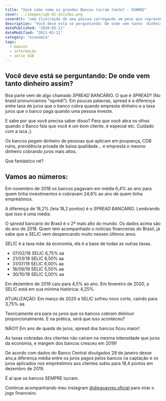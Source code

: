 ```yaml
---
title: "Você sabe como os grandes Bancos lucram tanto? - SGB#02"
cover: ../images/sgb-02-dívidas.png
coverAlt: "uma ilustração de uma pessoa carregando um peso que representa dívidas"
description: "Você deve está se perguntando: De onde vem tanto  dinheiro assim?"
datePublished: "2020-03-11"
dateModified: "2021-03-11"
category: "economia"
tags:
  - bancos
  - informação
  - série SGB
---
```



## Você deve está se perguntando: De onde vem tanto dinheiro assim?

  

Boa parte vem de algo chamado *SPREAD* BANCÁRIO. O que é *SPREAD*? (No brasil pronunciamos “isprédi”). Em poucas palavras, spread é a diferença entre taxa de juros que o banco cobra quando empresta dinheiro e a taxa juros que o banco paga quando uma pessoa investe.

E sabe por que você precisa saber disso? Para que você abra os olhos quando o Banco fala que você é um bom cliente, é especial etc. Cuidado com a isca ;).

Os bancos pegam dinheiro de pessoas que aplicam em poupança, CDB ruins, previdência privada de baixa qualidade... e empresta o mesmo dinheiro cobrando juros mais altos.

Que fantástico né?

## Vamos ao números:


Em novembro de 2018 os bancos pagavam em média 6,4% ao ano para quem tinha investimentos e cobravam 24,6% ao ano de quem tinha empréstimos.

  

A diferença de 18,2% (leia 18,2 pontos) é o *SPREAD* BANCÁRIO. Lembrando que isso é uma média.

O *spread* bancário do Brasil é o 2º mais alto do mundo. Os dados acima são do ano de 2018. Quem tem acompanhado o notícias financeiras do Brasil, já sabe que a SELIC vem despencando muito nesses últimos anos.

SELIC é a taxa mãe da economia, ela é a base de todas as outras taxas.

 - 07/02/18 SELIC 6,75% aa
 - 21/03/18 SELIC 6,50% aa
 - 31/07/19 SELIC 6,00% aa
 - 18/09/19 SELIC 5,50% aa
 - 30/10/19 SELIC 5,00% aa

  

Em dezembro de 2019 caiu para 4,5% ao ano. Em fevereiro de 2020, a SELIC está em sua mínima histórica: 4,25%.

ATUALIZAÇÃO: Em março de 2020 a SELIC sofreu novo corte, caindo para 3,75% aa.

Teoricamente era para os juros que os bancos cobram diminuir proporcionalmente.
E na prática, será que isso aconteceu?

NÃO!!! Em ano de queda de juros, spread dos bancos ficou maior!

As taxas cobradas dos clientes não caíram na mesma intensidade que juros da economia, e margem dos bancos cresceu em 2019!

De acordo com dados do Banco Central divulgados 29 de janeiro desse ano,a diferença média entre os juros pagos pelos bancos na captação e os juros aplicados nos empréstimos aos clientes subiu para 18,4 pontos em dezembro de 2019.

É aí que os bancos SEMPRE lucram.

 Continue acompanhando meu instagram [@diegoayres.oficial](https://www.instagram.com/diegoayres.oficial/) para virar o jogo financeiro.
